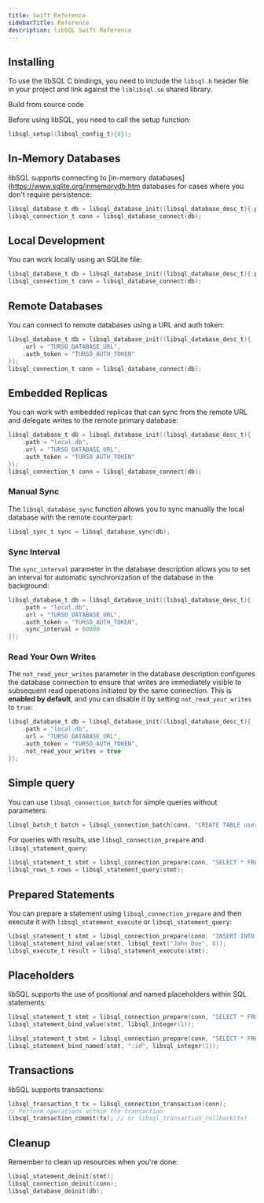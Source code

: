 ```yaml
---
title: Swift Reference
sidebarTitle: Reference
description: libSQL Swift Reference
---
```


<Snippet file="technical-preview-banner.mdx" />

## Installing

To use the libSQL C bindings, you need to include the `libsql.h` header file in your project and link against the `liblibsql.so` shared library.

<Card title="libSQL C" href="https://github.com/tursodatabase/libsql">
  Build from source code
</Card>

Before using libSQL, you need to call the setup function:

```c
libsql_setup((libsql_config_t){0});
```

## In-Memory Databases

libSQL supports connecting to [in-memory
databases](https://www.sqlite.org/inmemorydb.htm databases for cases where you don't require persistence:

```c
libsql_database_t db = libsql_database_init((libsql_database_desc_t){.path = ":memory:"});
libsql_connection_t conn = libsql_database_connect(db);
```

## Local Development

You can work locally using an SQLite file:

```c
libsql_database_t db = libsql_database_init((libsql_database_desc_t){.path = "local.db"});
libsql_connection_t conn = libsql_database_connect(db);
```

## Remote Databases

You can connect to remote databases using a URL and auth token:

```c
libsql_database_t db = libsql_database_init((libsql_database_desc_t){
    .url = "TURSO_DATABASE_URL",
    .auth_token = "TURSO_AUTH_TOKEN"
});
libsql_connection_t conn = libsql_database_connect(db);
```

## Embedded Replicas

You can work with embedded replicas that can sync from the remote URL and delegate writes to the remote primary database:

```c
libsql_database_t db = libsql_database_init((libsql_database_desc_t){
    .path = "local.db",
    .url = "TURSO_DATABASE_URL",
    .auth_token = "TURSO_AUTH_TOKEN"
});
libsql_connection_t conn = libsql_database_connect(db);
```

### Manual Sync

The `libsql_database_sync` function allows you to sync manually the local database with the remote counterpart:

```c
libsql_sync_t sync = libsql_database_sync(db);
```

### Sync Interval

The `sync_interval` parameter in the database description allows you to set an interval for automatic synchronization of the database in the background:

```c
libsql_database_t db = libsql_database_init((libsql_database_desc_t){
    .path = "local.db",
    .url = "TURSO_DATABASE_URL",
    .auth_token = "TURSO_AUTH_TOKEN",
    .sync_interval = 60000
});
```

### Read Your Own Writes

The `not_read_your_writes` parameter in the database description configures the database connection to ensure that writes are immediately visible to subsequent read operations initiated by the same connection. This is **enabled by default**, and you can disable it by setting `not_read_your_writes` to `true`:

```c
libsql_database_t db = libsql_database_init((libsql_database_desc_t){
    .path = "local.db",
    .url = "TURSO_DATABASE_URL",
    .auth_token = "TURSO_AUTH_TOKEN",
    .not_read_your_writes = true
});
```

## Simple query

You can use `libsql_connection_batch` for simple queries without parameters:

```c
libsql_batch_t batch = libsql_connection_batch(conn, "CREATE TABLE users (id INTEGER PRIMARY KEY, name TEXT)");
```

For queries with results, use `libsql_connection_prepare` and `libsql_statement_query`:

```c
libsql_statement_t stmt = libsql_connection_prepare(conn, "SELECT * FROM users");
libsql_rows_t rows = libsql_statement_query(stmt);
```

## Prepared Statements

You can prepare a statement using `libsql_connection_prepare` and then execute it with `libsql_statement_execute` or `libsql_statement_query`:

```c
libsql_statement_t stmt = libsql_connection_prepare(conn, "INSERT INTO users (name) VALUES (?)");
libsql_statement_bind_value(stmt, libsql_text("John Doe", 8));
libsql_execute_t result = libsql_statement_execute(stmt);
```

## Placeholders

libSQL supports the use of positional and named placeholders within SQL statements:

<CodeGroup>

```c Positional
libsql_statement_t stmt = libsql_connection_prepare(conn, "SELECT * FROM users WHERE id = ?");
libsql_statement_bind_value(stmt, libsql_integer(1));
```

```c Named
libsql_statement_t stmt = libsql_connection_prepare(conn, "SELECT * FROM users WHERE id = :id");
libsql_statement_bind_named(stmt, ":id", libsql_integer(1));
```

</CodeGroup>

## Transactions

libSQL supports transactions:

```c
libsql_transaction_t tx = libsql_connection_transaction(conn);
// Perform operations within the transaction
libsql_transaction_commit(tx); // or libsql_transaction_rollback(tx)
```

## Cleanup

Remember to clean up resources when you're done:

```c
libsql_statement_deinit(stmt);
libsql_connection_deinit(conn);
libsql_database_deinit(db);
```
